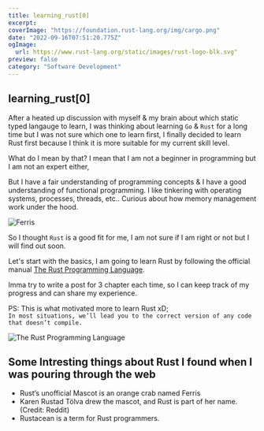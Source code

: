 ```yaml
---
title: learning_rust[0]
excerpt:
coverImage: "https://foundation.rust-lang.org/img/cargo.png"
date: "2022-09-16T07:51:20.775Z"
ogImage:
  url: https://www.rust-lang.org/static/images/rust-logo-blk.svg"
preview: false
category: "Software Development"
---
```


## learning_rust[0]

After a heated up discussion with myself & my brain about which static typed langauge to learn,
I was thinking about learning `Go` & `Rust` for a long time but I was not sure which one to learn first,
I finally decided to learn Rust first because I think it is more suitable for my current skill level.

What do I mean by that? I mean that I am not a beginner in programming but I am not an expert either,

But I have a fair understanding of programming concepts & I have a good understanding of functional programming.
I like tinkering with operating systems, processes, threads, etc..
Curious about how memory management work under the hood.

![Ferris](https://miro.medium.com/max/450/1*LBHHLYrwLCSD0CYu-rfWMA.png)

So I thought `Rust` is a good fit for me, I am not sure if I am right or not but I will find out soon.

Let's start with the basics,
I am going to learn Rust by following the official manual [The Rust Programming Language](https://doc.rust-lang.org/book/title-page.html).

Imma try to write a post for 3 chapter each time, so I can keep track of my progress and can share my experience.

PS: This is what motivated more to learn Rust xD; <br/>
`In most situations, we’ll lead you to the correct version of any code that doesn’t compile.`

![The Rust Programming Language](https://i.ibb.co/yVSS22N/Screenshot-from-2022-09-16-22-33-54.png)

## Some Intresting things about Rust I found when I was pouring through the web

- Rust’s unofficial Mascot is an orange crab named Ferris
- Karen Rustad Tölva drew the mascot, and Rust is part of her name.(Credit: Reddit)
- Rustacean is a term for Rust programmers.
